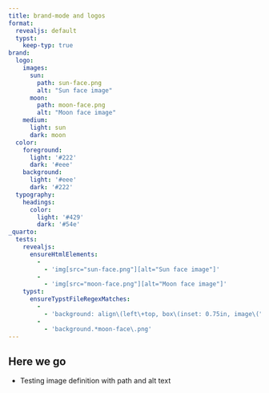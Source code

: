 ```yaml
---
title: brand-mode and logos
format:
  revealjs: default
  typst:
    keep-typ: true
brand:
  logo:
    images:
      sun:
        path: sun-face.png
        alt: "Sun face image"
      moon:
        path: moon-face.png
        alt: "Moon face image"
    medium:
      light: sun
      dark: moon
  color:
    foreground: 
      light: '#222'
      dark: '#eee'
    background:
      light: '#eee'
      dark: '#222'
  typography:
    headings:
      color:
        light: '#429'
        dark: '#54e'
_quarto:
  tests:
    revealjs:
      ensureHtmlElements:
        -
          - 'img[src="sun-face.png"][alt="Sun face image"]'
        -
          - 'img[src="moon-face.png"][alt="Moon face image"]'
    typst:
      ensureTypstFileRegexMatches:
        -
          - 'background: align\(left\+top, box\(inset: 0.75in, image\("sun-face\.png", width: 1\.5in, alt: "Sun face image"\)\)'
        -
          - 'background.*moon-face\.png'
---
```


## Here we go

- Testing image definition with path and alt text